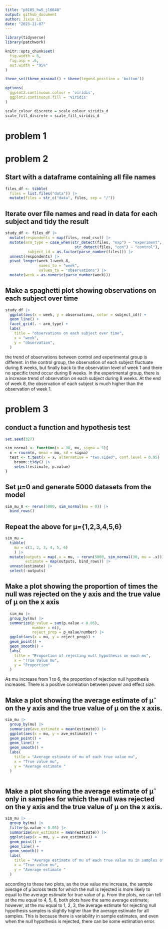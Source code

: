 ```yaml
---
title: "p8105_hw5_jl6648"
output: github_document
author: Jixin Li
date: "2023-11-07"
---
```


```r
library(tidyverse)
library(patchwork)

knitr::opts_chunk$set(
  fig.width = 6,
  fig.asp = .6,
  out.width = "95%"
)

theme_set(theme_minimal() + theme(legend.position = 'bottom'))

options(
  ggplot2.continuous.colour = 'viridis',
  ggplot2.continuous.fill = 'viridis'
)

scale_colour_discrete = scale_colour_viridis_d
scale_fill_discrete = scale_fill_viridis_d
```

# problem 1


# problem 2

## Start with a dataframe containing all file names
```r
files_df <- tibble(
  files = list.files("data")) |>
  mutate(files = str_c("data", files, sep = "/"))
```

## Iterate over file names and read in data for each subject and tidy the result
```r
study_df <- files_df |>
  mutate(respondents = map(files, read_csv)) |>
  mutate(arm_type = case_when(str_detect(files, "exp") ~ "experiment",
                               str_detect(files, "con") ~ "control"),
          subject_id = as.factor(parse_number(files))) |>
  unnest(respondents) |>
  pivot_longer(week_1:week_8, 
               names_to = "week", 
               values_to = "observations") |>
  mutate(week = as.numeric(parse_number(week)))
```

## Make a spaghetti plot showing observations on each subject over time
```r
study_df |>
  ggplot(aes(x = week, y = observations, color = subject_id)) +
  geom_line() +
  facet_grid(. ~ arm_type) +
  labs(
    title = "observations on each subject over time",
    x = "week",
    y = "observation",
  )
```

the trend of observations between control and experimental group is different. In the control group, the observation of each subject fluctuate during 8 weeks, but finally back to the observation level of week 1 and there no specific trend occur during 8 weeks. In the experimental group, there is a increase trend of observation on each subject during 8 weeks. At the end of week 8, the observation of each subject is much higher than the observation of week 1. 

# problem 3

## conduct a function and hypothesis test
```r
set.seed(327)

sim_normal <- function(n = 30, mu, sigma = 5){
  x = rnorm(n, mean = mu, sd = sigma)
  test <- t.test(x = x, alternative = "two.sided", conf.level = 0.95) |>
    broom::tidy() |>
    select(estimate, p.value)
}
```

## Set μ=0 and generate 5000 datasets from the model
```r
sim_mu_0 <- rerun(5000, sim_normal(mu = 0)) |>
  bind_rows()
```

## Repeat the above for μ={1,2,3,4,5,6}
```r
sim_mu = 
  tibble(
    mu = c(1, 2, 3, 4, 5, 6)
    ) |>
  mutate(outputs = map(.x = mu, ~ rerun(5000, sim_normal(30, mu = .x))),
         estimate = map(outputs, bind_rows)) |>
  unnest(estimate) |>
  select(-outputs)
```

## Make a plot showing the proportion of times the null was rejected on the y axis and the true value of μ on the x axis
```r
  sim_mu |>
  group_by(mu) |>
  summarize(p_value = sum(p.value < 0.05), 
            number = n(), 
            reject_prop = p_value/number) |>
  ggplot(aes(x = mu, y = reject_prop)) + 
  geom_point() + 
  geom_smooth() +
  labs(
    title = "Proportion of rejecting null hypothesis on each mu",
    x = "True Value mu", 
    y = "Proportion"
  )
```

As mu increase from 1 to 6, the proportion of rejection null hypothesis increases. There is a positive correlation between power and effect size. 

## Make a plot showing the average estimate of μ̂ on the y axis and the true value of μ on the x axis.
```r
sim_mu |>
  group_by(mu) |>
  summarize(ave_estimate = mean(estimate)) |>
  ggplot(aes(x = mu, y = ave_estimate)) + 
  geom_point() +
  geom_line() + 
  geom_smooth() +
  labs(
    title = "Average estimate of mu of each true value mu",
    x = "True value mu", 
    y = "Average estimate "
  )
  
```

## Make a plot showing the average estimate of μ̂ only in samples for which the null was rejected on the y axis and the true value of μ on the x axis. 
```r
sim_mu |>
  group_by(mu) |>
  filter(p.value < 0.05) |>
  summarize(ave_estimate = mean(estimate)) |>
  ggplot(aes(x = mu, y = ave_estimate)) + 
  geom_point() +
  geom_line() + 
  geom_smooth() +
  labs(
    title = "Average estimate of mu of each true value mu in samples of rejecting the null",
    x = "True value mu", 
    y = "Average estimate "
  )
```

according to these two plots, as the true value mu increase, the sample average of μ̂ across tests for which the null is rejected is more likely to equal to the average estimate for true value of μ. From the plots, we can tell at the mu equal to 4, 5, 6, both plots have the same average estimate; however, at the mu equal to 1, 2, 3, the average estimate for rejecting null hypothesis samples is slightly higher than the average estimate for all samples. This is because there is variability in sample estimates, and even when the null hypothesis is rejected, there can be some estimation error. 